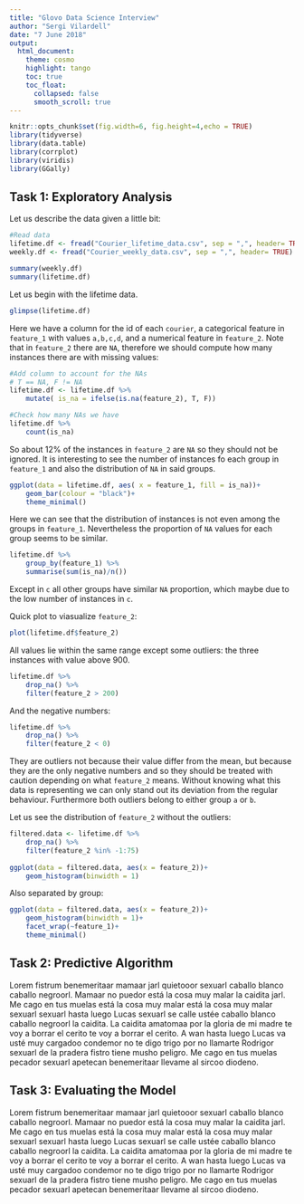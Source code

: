 ```yaml
---
title: "Glovo Data Science Interview"
author: "Sergi Vilardell"
date: "7 June 2018"
output: 
  html_document:
    theme: cosmo
    highlight: tango
    toc: true
    toc_float:
      collapsed: false
      smooth_scroll: true
---
```



```r
knitr::opts_chunk$set(fig.width=6, fig.height=4,echo = TRUE)
library(tidyverse)
library(data.table)
library(corrplot)
library(viridis)
library(GGally)
```

## Task 1: Exploratory Analysis

Let us describe the data given a little bit:



```r
#Read data
lifetime.df <- fread("Courier_lifetime_data.csv", sep = ",", header= TRUE)
weekly.df <- fread("Courier_weekly_data.csv", sep = ",", header= TRUE)

summary(weekly.df)
summary(lifetime.df)
```



Let us begin with the lifetime data.
```r
glimpse(lifetime.df)
```


Here we have a column for the id of each `courier`, a categorical feature in `feature_1` with values `a,b,c,d`, and a numerical feature in `feature_2`. Note that in `feature_2` there are `NA`, therefore we should compute how many instances there are with missing values:

```r
#Add column to account for the NAs
# T == NA, F != NA
lifetime.df <- lifetime.df %>% 
	mutate( is_na = ifelse(is.na(feature_2), T, F))

#Check how many NAs we have
lifetime.df %>%  
	count(is_na)
```

So about $12\%$ of the instances in `feature_2` are `NA` so they should not be ignored. It is interesting to see the number of instances fo each group in `feature_1` and also the distribution of `NA` in said groups.

```r
ggplot(data = lifetime.df, aes( x = feature_1, fill = is_na))+
	geom_bar(colour = "black")+
	theme_minimal()
```

Here we can see that the distribution of instances is not even among the groups in `feature_1`. Nevertheless the proportion of `NA` values for each group seems to be similar.

```r
lifetime.df %>% 
	group_by(feature_1) %>% 
	summarise(sum(is_na)/n())
```

Except in `c` all other groups have similar `NA` proportion, which maybe due to the low number of instances in `c`. 



Quick plot to viasualize `feature_2`:

```r
plot(lifetime.df$feature_2)
```

All values lie within the same range except some outliers: the three instances with value above 900.

```r
lifetime.df %>% 
	drop_na() %>% 
	filter(feature_2 > 200)
```
 And the negative numbers:
 
```r
lifetime.df %>% 
	drop_na() %>% 
	filter(feature_2 < 0)
```
 
 They are outliers not because their value differ from the mean, but because they are the only negative numbers and so they should be treated with caution depending on what `feature_2` means. Without knowing what this data is representing we can only stand out its deviation from the regular behaviour. Furthermore both outliers belong to either group `a` or `b`. 
 
Let us see the distribution of `feature_2` without the outliers:
```r
filtered.data <- lifetime.df %>% 
	drop_na() %>% 
	filter(feature_2 %in% -1:75)
	
ggplot(data = filtered.data, aes(x = feature_2))+
	geom_histogram(binwidth = 1)
```
Also separated by group:
```r
ggplot(data = filtered.data, aes(x = feature_2))+
	geom_histogram(binwidth = 1)+
	facet_wrap(~feature_1)+
	theme_minimal()
```



## Task 2: Predictive Algorithm

Lorem fistrum benemeritaar mamaar jarl quietooor sexuarl caballo blanco caballo negroorl. Mamaar no puedor está la cosa muy malar la caidita jarl. Me cago en tus muelas está la cosa muy malar está la cosa muy malar sexuarl sexuarl hasta luego Lucas sexuarl se calle ustée caballo blanco caballo negroorl la caidita. La caidita amatomaa por la gloria de mi madre te voy a borrar el cerito te voy a borrar el cerito. A wan hasta luego Lucas va usté muy cargadoo condemor no te digo trigo por no llamarte Rodrigor sexuarl de la pradera fistro tiene musho peligro. Me cago en tus muelas pecador sexuarl apetecan benemeritaar llevame al sircoo diodeno.


## Task 3: Evaluating the Model

Lorem fistrum benemeritaar mamaar jarl quietooor sexuarl caballo blanco caballo negroorl. Mamaar no puedor está la cosa muy malar la caidita jarl. Me cago en tus muelas está la cosa muy malar está la cosa muy malar sexuarl sexuarl hasta luego Lucas sexuarl se calle ustée caballo blanco caballo negroorl la caidita. La caidita amatomaa por la gloria de mi madre te voy a borrar el cerito te voy a borrar el cerito. A wan hasta luego Lucas va usté muy cargadoo condemor no te digo trigo por no llamarte Rodrigor sexuarl de la pradera fistro tiene musho peligro. Me cago en tus muelas pecador sexuarl apetecan benemeritaar llevame al sircoo diodeno.

